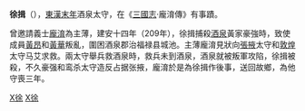 {{Unreferenced|time=2021-02-19T02:59:42+00:00}}
'''徐揖'''（{{bd|2世紀||209年}}），[[東漢末年|東漢末年]]酒泉太守，在《[[三國志|三國志]]·龐淯傳》有事蹟。

曾邀請義士[[龐淯|龐淯]]為主薄，建安十四年（209年），徐揖捕殺[[酒泉郡|酒泉]]黃家豪強時，致使成員[[黃昂|黃昂]]和[[黄華_(三國)|黃華]]叛亂，圍困酒泉郡治福禄县城池。主薄龐淯見狀向[[張掖|張掖]]太守和[[敦煌|敦煌]]太守马艾求救。兩太守舉兵救酒泉時，救兵未到酒泉，酒泉就被叛軍攻陷，徐揖被殺，不久豪强和鸾杀太守造反占据张掖，龐淯於是為徐揖作後事，送回故鄉，為他守喪三年。

[[Category:東漢政治人物|X徐]]
[[Category:徐姓|X徐]]
{{三國人物小作品}}
